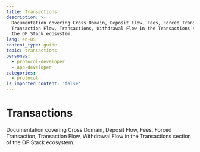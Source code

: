 ```yaml
---
title: Transactions
description: >-
  Documentation covering Cross Domain, Deposit Flow, Fees, Forced Transaction,
  Transaction Flow, Transactions, Withdrawal Flow in the Transactions section of
  the OP Stack ecosystem.
lang: en-US
content_type: guide
topic: transactions
personas:
  - protocol-developer
  - app-developer
categories:
  - protocol
is_imported_content: 'false'
---
```



# Transactions

Documentation covering Cross Domain, Deposit Flow, Fees, Forced Transaction, Transaction Flow, Withdrawal Flow in the Transactions section of the OP Stack ecosystem.

<Cards>

  <Card title="Transaction fees on OP Stack" href="/stack/transactions/fees" />

  <Card title="Transaction finality OP Stack" href="/stack/transactions/transaction-finality" />

  <Card title="Forced transaction" href="/stack/transactions/forced-transaction" />

  <Card title="Cross-Domain" href="/stack/transactions/cross-domain" />

  <Card title="Deposit flow" href="/stack/transactions/deposit-flow" />

  <Card title="Transaction Flow" href="/stack/transactions/transaction-flow" />

  <Card title="Withdrawal flow" href="/stack/transactions/withdrawal-flow" />

</Cards>
